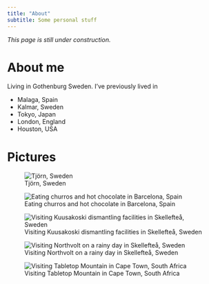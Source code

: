 ```yaml
---
title: "About"
subtitle: Some personal stuff
---
```


*This page is still under construction.*

# About me

Living in Gothenburg Sweden. I've previously lived in 

- Malaga, Spain
- Kalmar, Sweden
- Tokyo, Japan
- London, England
- Houston, USA

# Pictures

![Tjörn, Sweden](./images/Erik_1_Tjörn.jpeg)

![Eating churros and hot chocolate in Barcelona, Spain](./images/Erik_5_Barcelona.jpeg)

![Visiting Kuusakoski dismantling facilities in Skellefteå, Sweden](./images/Erik_7_Kuusakoski.jpg)

![Visiting Northvolt on a rainy day in Skellefteå, Sweden](./images/Erik_8_Northvolt.jpg)

![Visiting Tabletop Mountain in Cape Town, South Africa](./images/Erik_11_CapeTown.jpg)